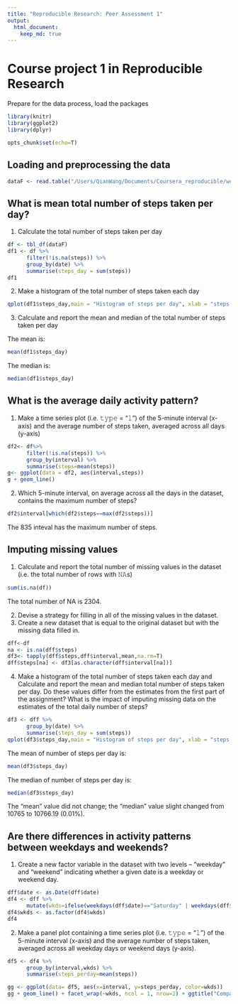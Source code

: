 ```yaml
---
title: "Reproducible Research: Peer Assessment 1"
output: 
  html_document:
    keep_md: true
---
```



# Course project 1 in Reproducible Research
Prepare for the data process, load the packages

```r
library(knitr)
library(ggplot2)
library(dplyr)
```

```r
opts_chunk$set(echo=T)
```

## Loading and preprocessing the data

```r
dataF <- read.table("/Users/QianWang/Documents/Coursera_reproducible/week2/activity.csv", header=TRUE, sep=",")
```

## What is mean total number of steps taken per day?
1. Calculate the total number of steps taken per day
```r
df <- tbl_df(dataF)
df1 <- df %>%
      filter(!is.na(steps)) %>%
      group_by(date) %>%
      summarise(steps_day = sum(steps))
df1
```

2. Make a histogram of the total number of steps taken each day

```r
qplot(df1$steps_day,main = "Histogram of steps per day", xlab = "steps per day", ylab = "frequency")
```

3. Calculate and report the mean and median of the total number of steps taken per day

The mean is:
```r
mean(df1$steps_day)
```
The median is:
```r
median(df1$steps_day)
```

## What is the average daily activity pattern?

1. Make a time series plot (i.e. 𝚝𝚢𝚙𝚎 = "𝚕") of the 5-minute interval (x-axis) and the average number of steps taken, averaged across all days (y-axis)

```r
df2<- df%>%
      filter(!is.na(steps)) %>%
      group_by(interval) %>%
      summarise(steps=mean(steps))
g<- ggplot(data = df2, aes(interval,steps)) 
g + geom_line()
```

2. Which 5-minute interval, on average across all the days in the dataset, contains the maximum number of steps?

```r
df2$interval[which(df2$steps==max(df2$steps))]
```
The 835 inteval has the maximum number of steps.

## Imputing missing values
1. Calculate and report the total number of missing values in the dataset (i.e. the total number of rows with 𝙽𝙰s)

```r
sum(is.na(df))
```
The total number of NA is 2304.

2. Devise a strategy for filling in all of the missing values in the dataset.
3. Create a new dataset that is equal to the original dataset but with the missing data filled in.

```r
dff<-df
na <- is.na(dff$steps)
df3<- tapply(dff$steps,dff$interval,mean,na.rm=T)
dff$steps[na] <- df3[as.character(dff$interval[na])]
```

4. Make a histogram of the total number of steps taken each day and Calculate and report the mean and median total number of steps taken per day.
Do these values differ from the estimates from the first part of the assignment? 
What is the impact of imputing missing data on the estimates of the total daily number of steps?

```r
df3 <- dff %>%
      group_by(date) %>%
      summarise(steps_day = sum(steps))
qplot(df3$steps_day,main = "Histogram of steps per day", xlab = "steps per day", ylab = "frequency")
```
The mean of number of steps per day is:
```r
mean(df3$steps_day)
```
The median of number of steps per day is:
```r
median(df3$steps_day)
```

The "mean" value did not change; the "median" value slight changed from 10765 to 10766.19 (0.01%).

## Are there differences in activity patterns between weekdays and weekends?

1. Create a new factor variable in the dataset with two levels – “weekday” and “weekend” indicating whether a given date is a weekday or weekend day.

```r
dff$date <- as.Date(dff$date)
df4 <- dff %>%
      mutate(wkds=ifelse(weekdays(dff$date)=="Saturday" | weekdays(dff$date)=="Sunday","weekend","weekday"))
df4$wkds <- as.factor(df4$wkds)
df4
```

2. Make a panel plot containing a time series plot (i.e. 𝚝𝚢𝚙𝚎 = "𝚕") of the 5-minute interval (x-axis) and the average number of steps taken, averaged across all weekday days or weekend days (y-axis).

```r

df5 <- df4 %>%
      group_by(interval,wkds) %>%
      summarise(steps_perday=mean(steps))

gg <- ggplot(data= df5, aes(x=interval, y=steps_perday, color=wkds))
gg + geom_line() + facet_wrap(~wkds, ncol = 1, nrow=2) + ggtitle("Comparison of average steps between weekdays and weekends")
```










